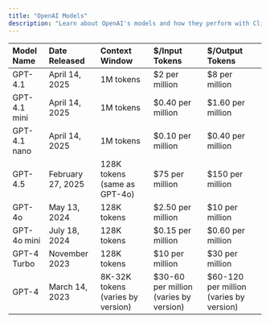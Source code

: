 ```yaml
---
title: "OpenAI Models"
description: "Learn about OpenAI's models and how they perform with Cline."
---
```


| Model Name | Date Released | Context Window | $/Input Tokens | $/Output Tokens |
|:-----------|:--------------|:---------------|:---------------|:----------------|
| GPT-4.1 | April 14, 2025  | 1M tokens  | $2 per million  | $8 per million  |
| GPT-4.1 mini | April 14, 2025  | 1M tokens  | $0.40 per million  | $1.60 per million  |
| GPT-4.1 nano | April 14, 2025  | 1M tokens  | $0.10 per million  | $0.40 per million  |
| GPT-4.5 | February 27, 2025  | 128K tokens (same as GPT-4o)  | $75 per million  | $150 per million  |
| GPT-4o | May 13, 2024  | 128K tokens  | $2.50 per million  | $10 per million  |
| GPT-4o mini | July 18, 2024  | 128K tokens  | $0.15 per million  | $0.60 per million  |
| GPT-4 Turbo | November 2023  | 128K tokens  | $10 per million  | $30 per million  |
| GPT-4 | March 14, 2023  | 8K-32K tokens (varies by version)  | $30-60 per million (varies by version)  | $60-120 per million (varies by version)  |
